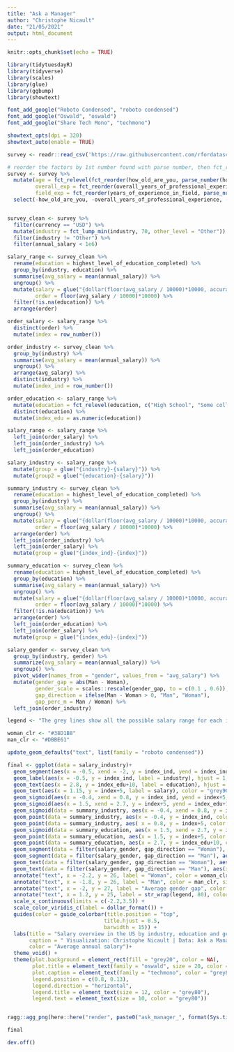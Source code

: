 ```yaml
---
title: "Ask a Manager"
author: "Christophe Nicault"
date: "21/05/2021"
output: html_document
---
```


```r
knitr::opts_chunk$set(echo = TRUE)
```

```r

library(tidytuesdayR)
library(tidyverse)
library(scales)
library(glue)
library(ggbump)
library(showtext)

font_add_google("Roboto Condensed", "roboto condensed")
font_add_google("Oswald", "oswald")
font_add_google("Share Tech Mono", "techmono")

showtext_opts(dpi = 320)
showtext_auto(enable = TRUE)

```


```r

survey <- readr::read_csv('https://raw.githubusercontent.com/rfordatascience/tidytuesday/master/data/2021/2021-05-18/survey.csv')

```


```r

# reorder the factors by 1st number found with parse number, then fct_relevel with one factor puts that one factor at the 1st position
survey <- survey %>%
  mutate(age = fct_relevel(fct_reorder(how_old_are_you, parse_number(how_old_are_you)), "under 18"),
         overall_exp = fct_reorder(overall_years_of_professional_experience, parse_number(overall_years_of_professional_experience)),
         field_exp = fct_reorder(years_of_experience_in_field, parse_number(years_of_experience_in_field))) %>%
  select(-how_old_are_you, -overall_years_of_professional_experience, -years_of_experience_in_field)


survey_clean <- survey %>%
  filter(currency == "USD") %>%
  mutate(industry = fct_lump_min(industry, 70, other_level = "Other")) %>%
  filter(industry != "Other") %>%
  filter(annual_salary < 1e6)

```

```r

salary_range <- survey_clean %>%
  rename(education = highest_level_of_education_completed) %>%
  group_by(industry, education) %>%
  summarise(avg_salary = mean(annual_salary)) %>%
  ungroup() %>%
  mutate(salary = glue("{dollar(floor(avg_salary / 10000)*10000, accuracy = 1)} - {dollar(floor(avg_salary/10000)*10000 + 1e4, accuracy = 1)}"),
         order = floor(avg_salary / 10000)*10000) %>%
  filter(!is.na(education)) %>%
  arrange(order)

order_salary <- salary_range %>%
  distinct(order) %>%
  mutate(index = row_number())

order_industry <- survey_clean %>%
  group_by(industry) %>%
  summarise(avg_salary = mean(annual_salary)) %>%
  ungroup() %>%
  arrange(avg_salary) %>%
  distinct(industry) %>%
  mutate(index_ind = row_number())

order_education <- salary_range %>%
  mutate(education = fct_relevel(education, c("High School", "Some college", "College degree", "Professional degree (MD, JD, etc.)", "Master's degree", "PhD"))) %>%
  distinct(education) %>%
  mutate(index_edu = as.numeric(education))

salary_range <- salary_range %>%
  left_join(order_salary) %>%
  left_join(order_industry) %>%
  left_join(order_education)

salary_industry <- salary_range %>%
  mutate(group = glue("{industry}-{salary}")) %>%
  mutate(group2 = glue("{education}-{salary}"))

```

```r

summary_industry <- survey_clean %>%
  rename(education = highest_level_of_education_completed) %>%
  group_by(industry) %>%
  summarise(avg_salary = mean(annual_salary)) %>%
  ungroup() %>%
  mutate(salary = glue("{dollar(floor(avg_salary / 10000)*10000, accuracy = 1)} - {dollar(floor(avg_salary/10000)*10000 + 1e4, accuracy = 1)}"),
         order = floor(avg_salary / 10000)*10000) %>%
  arrange(order) %>%
  left_join(order_industry) %>%
  left_join(order_salary) %>%
  mutate(group = glue("{index_ind}-{index}"))

summary_education <- survey_clean %>%
  rename(education = highest_level_of_education_completed) %>%
  group_by(education) %>%
  summarise(avg_salary = mean(annual_salary)) %>%
  ungroup() %>%
  mutate(salary = glue("{dollar(floor(avg_salary / 10000)*10000, accuracy = 1)} - {dollar(floor(avg_salary/10000)*10000 + 1e4, accuracy = 1)}"),
         order = floor(avg_salary / 10000)*10000) %>%
  filter(!is.na(education)) %>%
  arrange(order) %>%
  left_join(order_education) %>%
  left_join(order_salary) %>%
  mutate(group = glue("{index_edu}-{index}"))

salary_gender <- survey_clean %>%
  group_by(industry, gender) %>%
  summarize(avg_salary = mean(annual_salary)) %>%
  ungroup() %>%
  pivot_wider(names_from = "gender", values_from = "avg_salary") %>%
  mutate(gender_gap = abs(Man - Woman),
         gender_scale = scales::rescale(gender_gap, to = c(0.1 , 0.6)),
         gap_direction = ifelse(Man - Woman > 0, "Man", "Woman"),
         gap_perc_m = Man / Woman) %>%
  left_join(order_industry)

```


```r

legend <- "The grey lines show all the possible salary range for each industries and education level. The colored lines show the average annual salary for each industry and each education level."

woman_clr <- "#38D1B8"
man_clr <- "#DBBE61"

update_geom_defaults("text", list(family = "roboto condensed"))

final <- ggplot(data = salary_industry)+
  geom_segment(aes(x = -0.5, xend = -2, y = index_ind, yend = index_ind), color = "grey50", linetype = "13")+
  geom_label(aes(x = -0.5, y = index_ind, label = industry), hjust = 1, color = "grey90", label.size = 0, fill = "grey20", size = 4.5, family = "roboto condensed") +
  geom_text(aes(x = 2.8, y = index_edu+10, label = education), hjust = 0, color = "grey90", size = 4.5) +
  geom_text(aes(x = 1.15, y = index+5, label = salary), color = "grey90", family = "oswald", size = 4.5) +
  geom_sigmoid(aes(x = -0.4, xend = 0.8, y = index_ind, yend = index+5, group = factor(group)), color = "grey40")+
  geom_sigmoid(aes(x = 1.5, xend = 2.7, y = index+5, yend = index_edu+10, group = factor(group2)), color = "grey40")+
  geom_sigmoid(data = summary_industry, aes(x = -0.4, xend = 0.8, y = index_ind, yend = index+5, group = factor(group), color = avg_salary), size = 1, inherit.aes = FALSE) +
  geom_point(data = summary_industry, aes(x = -0.4, y = index_ind, color = avg_salary), size = 2, inherit.aes = FALSE)+
  geom_point(data = summary_industry, aes( x = 0.8, y = index+5, color = avg_salary), size = 2, inherit.aes = FALSE)+
  geom_sigmoid(data = summary_education, aes(x = 1.5, xend = 2.7, y = index+5, yend = index_edu+10, group = factor(group), color = avg_salary), size = 1, inherit.aes = FALSE) +
  geom_point(data = summary_education, aes(x = 1.5, y = index+5, color = avg_salary), size = 2, inherit.aes = FALSE) +
  geom_point(data = summary_education, aes(x = 2.7, y = index_edu+10, color = avg_salary), size = 2, inherit.aes = FALSE) +
  geom_segment(data = filter(salary_gender, gap_direction == "Woman"), aes(x = -2, xend = -2-gender_scale, y = index_ind-0.1, yend = index_ind-0.1), color = woman_clr, size = 4)+
  geom_segment(data = filter(salary_gender, gap_direction == "Man"), aes(x = -2, xend = -2+gender_scale, y = index_ind-0.1, yend = index_ind-0.1), color = man_clr, size = 4)+
  geom_text(data = filter(salary_gender, gap_direction == "Woman"), aes(x = -2, y = index_ind, label = dollar(gender_gap, accuracy = 1)), nudge_y = 0.3, color = woman_clr, hjust = 1.1) +
  geom_text(data = filter(salary_gender, gap_direction == "Man"), aes(x = -2, y = index_ind, label = dollar(gender_gap, accuracy = 1)), nudge_y = 0.3, color = man_clr, hjust = -0.1) +
  annotate("text", x = -2.2, y = 26, label = "Woman", color = woman_clr, size = 5)+
  annotate("text", x = -1.8, y = 26, label = "Man", color = man_clr, size = 5) +
  annotate("text", x = -2, y = 27, label = "Average gender gap", color = "grey80", size = 5, fontface = "bold") +
  annotate("text", x = 1.2, y = 25, label = str_wrap(legend, 80), color = "grey80", hjust = 0, size = 5) +
  scale_x_continuous(limits = c(-2.2,3.5)) +
  scale_color_viridis_c(label = dollar_format()) +
  guides(color = guide_colorbar(title.position = "top",
                               title.hjust = 0.5,
                               barwidth = 15)) +
  labs(title = "Salary overview in the US by industry, education and gender gap",
       caption = " Visualization: Christophe Nicault | Data: Ask a Manager",
       color = "Average annual salary")+
  theme_void() +
  theme(plot.background = element_rect(fill = "grey20", color = NA),
        plot.title = element_text(family = "oswald", size = 20, color = "grey80", hjust = 0.5, face = "bold", margin = margin(10,0,0,0)),
        plot.caption = element_text(family = "techmono", color = "grey80", size = 12, hjust = 0.98, margin = margin(0,0,5,0)),
        legend.position = c(0.8, 0.13),
        legend.direction = "horizontal",
        legend.title = element_text(size = 12, color = "grey80"),
        legend.text = element_text(size = 10, color = "grey80"))


ragg::agg_png(here::here("render", paste0("ask_manager_", format(Sys.time(), "%Y%m%d_%H%M%S"), ".png")), res = 320, width = 17, height = 10, units = "in")

final

dev.off()

```

